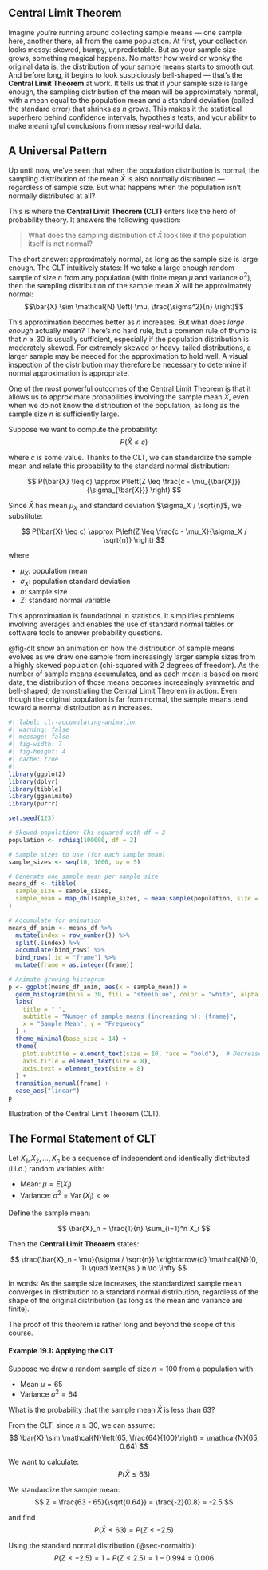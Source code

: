 ## Central Limit Theorem {#sec-clt}
Imagine you’re running around collecting sample means — one sample here, another there, all from the same population. At first, your collection looks messy: skewed, bumpy, unpredictable. But as your sample size grows, something magical happens. No matter how weird or wonky the original data is, the distribution of your sample means starts to smooth out. And before long, it begins to look suspiciously bell-shaped — that’s the **Central Limit Theorem** at work. It tells us that if your sample size is large enough, the sampling distribution of the mean will be approximately normal, with a mean equal to the population mean and a standard deviation (called the standard error) that shrinks as $n$ grows. This makes it the statistical superhero behind confidence intervals, hypothesis tests, and your ability to make meaningful conclusions from messy real-world data. 

##  A Universal Pattern
Up until now, we’ve seen that when the population distribution is normal, the sampling distribution of the mean $\bar{X}$ is also normally distributed — regardless of sample size. But what happens when the population isn’t normally distributed at all?

This is where the **Central Limit Theorem (CLT)** enters like the hero of probability theory. It answers the following question:

> What does the sampling distribution of $\bar{X}$ look like if the population itself is not normal?

The short answer: approximately normal, as long as the sample size is large enough.
The CLT intuitively states: If we take a large enough random sample of size $n$ from any population (with finite mean $\mu$ and variance $\sigma^2$), then the sampling distribution of the sample mean $\bar{X}$ will be approximately normal:
$$\bar{X} \sim \mathcal{N} \left( \mu, \frac{\sigma^2}{n} \right)$$


This approximation becomes better as $n$ increases. But what does *large enough*  actually mean? There’s no hard rule, but a common rule of thumb is that $n \geq 30$ is usually sufficient, especially if the population distribution is moderately skewed. For extremely skewed or heavy-tailed distributions, a larger sample may be needed for the approximation to hold well. A visual inspection of the distribution may therefore be necessary to determine if normal approximation is appropriate.

One of the most powerful outcomes of the Central Limit Theorem is that it allows us to approximate probabilities involving the sample mean $\bar{X}$, even when we do not know the distribution of the population, as long as the sample size $n$ is sufficiently large.

Suppose we want to compute the probability:
$$
P(\bar{X} \leq c)
$$

where $c$ is some value. Thanks to the CLT, we can standardize the sample mean and relate this probability to the standard normal distribution:

$$
P(\bar{X} \leq c) \approx P\left(Z \leq \frac{c - \mu_{\bar{X}}}{\sigma_{\bar{X}}} \right)
$$

Since $\bar{X}$ has mean $\mu_X$ and standard deviation $\sigma_X / \sqrt{n}$, we substitute:

$$
P(\bar{X} \leq c) \approx P\left(Z \leq \frac{c - \mu_X}{\sigma_X / \sqrt{n}} \right)
$$

where 

- $\mu_X$: population mean  
- $\sigma_X$: population standard deviation  
- $n$: sample size  
- $Z$: standard normal variable

This approximation is foundational in statistics. It simplifies problems involving averages and enables the use of standard normal tables or software tools to answer probability questions.

@fig-clt show an animation on how the distribution of sample means evolves as we draw one sample from increasingly larger sample sizes from a highly skewed population (chi-squared with 2 degrees of freedom). As the number of sample means accumulates, and as each mean is based on more data, the distribution of those means becomes increasingly symmetric and bell-shaped; demonstrating the Central Limit Theorem in action. Even though the original population is far from normal, the sample means tend toward a normal distribution as $n$ increases.


::: {#fig-clt .center}

```r
#| label: clt-accumulating-animation
#| warning: false
#| message: false
#| fig-width: 7
#| fig-height: 4
#| cache: true
#| 
library(ggplot2)
library(dplyr)
library(tibble)
library(gganimate)
library(purrr)

set.seed(123)

# Skewed population: Chi-squared with df = 2
population <- rchisq(100000, df = 2)

# Sample sizes to use (for each sample mean)
sample_sizes <- seq(10, 1000, by = 5)

# Generate one sample mean per sample size
means_df <- tibble(
  sample_size = sample_sizes,
  sample_mean = map_dbl(sample_sizes, ~ mean(sample(population, size = .x, replace = FALSE)))
)

# Accumulate for animation
means_df_anim <- means_df %>%
  mutate(index = row_number()) %>%
  split(.$index) %>%
  accumulate(bind_rows) %>%
  bind_rows(.id = "frame") %>%
  mutate(frame = as.integer(frame))

# Animate growing histogram
p <- ggplot(means_df_anim, aes(x = sample_mean)) +
  geom_histogram(bins = 30, fill = "steelblue", color = "white", alpha = 0.85) +
  labs(
    title = " ",
    subtitle = "Number of sample means (increasing n): {frame}",
    x = "Sample Mean", y = "Frequency"
  ) +
  theme_minimal(base_size = 14) +
  theme(
    plot.subtitle = element_text(size = 10, face = "bold"),  # Decrease title size here
    axis.title = element_text(size = 8),
    axis.text = element_text(size = 8)
  ) +
  transition_manual(frame) +
  ease_aes("linear")
p
```
Illustration of the Central Limit Theorem (CLT).
:::

## The Formal Statement of CLT
Let $X_1, X_2, \dots, X_n$ be a sequence of independent and identically distributed (i.i.d.) random variables with:

- Mean: $\mu = E(X_i)$  
- Variance: $\sigma^2 = \operatorname{Var}(X_i) < \infty$

Define the sample mean:

$$
\bar{X}_n = \frac{1}{n} \sum_{i=1}^n X_i
$$

Then the **Central Limit Theorem** states:

$$
\frac{\bar{X}_n - \mu}{\sigma / \sqrt{n}} \xrightarrow{d} \mathcal{N}(0, 1) \quad \text{as } n \to \infty
$$

In words: As the sample size increases, the standardized sample mean converges in distribution to a standard normal distribution, regardless of the shape of the original distribution (as long as the mean and variance are finite).

The proof of this theorem is rather long and beyond the scope of this course. 




#### Example 19.1: Applying the CLT {.unnumbered} 
Suppose we draw a random sample of size $n = 100$ from a population with:

- Mean $\mu = 65$
- Variance $\sigma^2 = 64$

What is the probability that the sample mean $\bar{X}$ is less than 63?

From the CLT, since $n \geq 30$, we can assume:
$$
\bar{X} \sim \mathcal{N}\left(65, \frac{64}{100}\right) = \mathcal{N}(65, 0.64)
$$

We want to calculate:
$$
P(\bar{X} \leq 63)
$$

We standardize the sample mean:
$$
Z = \frac{63 - 65}{\sqrt{0.64}} = \frac{-2}{0.8} = -2.5
$$

and find
$$
P(\bar{X} \leq 63) = P(Z \leq -2.5)
$$

Using the standard normal distribution (@sec-normaltbl):
$$
P(Z \leq -2.5) = 1 - P(Z \leq 2.5) = 1 - 0.994 = 0.006
$$

